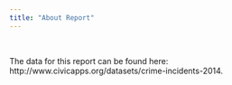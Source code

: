 ```yaml
---
title: "About Report"
---
```

&nbsp;
&nbsp;


The data for this report can be found here:  http://www.civicapps.org/datasets/crime-incidents-2014.

